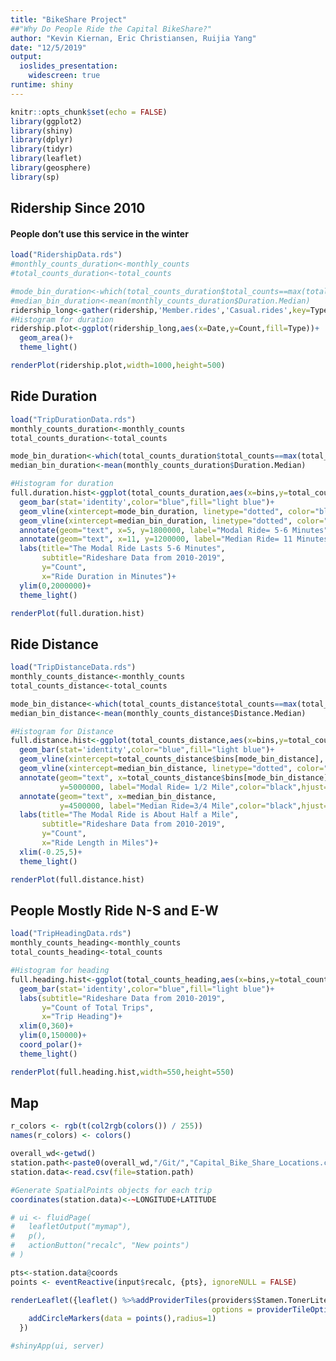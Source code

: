 ```yaml
---
title: "BikeShare Project"
##"Why Do People Ride the Capital BikeShare?"
author: "Kevin Kiernan, Eric Christiansen, Ruijia Yang"
date: "12/5/2019"
output: 
  ioslides_presentation:
    widescreen: true
runtime: shiny
---
```


```r
knitr::opts_chunk$set(echo = FALSE)
library(ggplot2)
library(shiny)
library(dplyr)
library(tidyr)
library(leaflet)
library(geosphere)
library(sp)
```
## Ridership Since 2010
#### People don't use this service in the winter
```r
load("RidershipData.rds")
#monthly_counts_duration<-monthly_counts
#total_counts_duration<-total_counts

#mode_bin_duration<-which(total_counts_duration$total_counts==max(total_counts_duration$total_counts))
#median_bin_duration<-mean(monthly_counts_duration$Duration.Median)
ridership_long<-gather(ridership,'Member.rides','Casual.rides',key=Type,value=Count)
#Histogram for duration
ridership.plot<-ggplot(ridership_long,aes(x=Date,y=Count,fill=Type))+
  geom_area()+
  theme_light()

renderPlot(ridership.plot,width=1000,height=500)
```


## Ride Duration
```r
load("TripDurationData.rds")
monthly_counts_duration<-monthly_counts
total_counts_duration<-total_counts

mode_bin_duration<-which(total_counts_duration$total_counts==max(total_counts_duration$total_counts))
median_bin_duration<-mean(monthly_counts_duration$Duration.Median)

#Histogram for duration
full.duration.hist<-ggplot(total_counts_duration,aes(x=bins,y=total_counts))+
  geom_bar(stat='identity',color="blue",fill="light blue")+
  geom_vline(xintercept=mode_bin_duration, linetype="dotted", color="black", size=0.75)+
  geom_vline(xintercept=median_bin_duration, linetype="dotted", color="black", size=0.75)+
  annotate(geom="text", x=5, y=1800000, label="Modal Ride= 5-6 Minutes",color="black",hjust=-0.01)+
  annotate(geom="text", x=11, y=1200000, label="Median Ride= 11 Minutes",color="black",hjust=-0.01)+
  labs(title="The Modal Ride Lasts 5-6 Minutes",
       subtitle="Rideshare Data from 2010-2019",
       y="Count",
       x="Ride Duration in Minutes")+
  ylim(0,2000000)+
  theme_light()

renderPlot(full.duration.hist)
```

## Ride Distance
```r
load("TripDistanceData.rds")
monthly_counts_distance<-monthly_counts
total_counts_distance<-total_counts

mode_bin_distance<-which(total_counts_distance$total_counts==max(total_counts_distance$total_counts))
median_bin_distance<-mean(monthly_counts_distance$Distance.Median)

#Histogram for Distance
full.distance.hist<-ggplot(total_counts_distance,aes(x=bins,y=total_counts))+
  geom_bar(stat='identity',color="blue",fill="light blue")+
  geom_vline(xintercept=total_counts_distance$bins[mode_bin_distance], linetype="dotted", color="black", size=0.75)+
  geom_vline(xintercept=median_bin_distance, linetype="dotted", color="black", size=0.75)+
  annotate(geom="text", x=total_counts_distance$bins[mode_bin_distance], 
           y=5000000, label="Modal Ride= 1/2 Mile",color="black",hjust=-0.01)+
  annotate(geom="text", x=median_bin_distance, 
           y=4500000, label="Median Ride=3/4 Mile",color="black",hjust=-0.01)+
  labs(title="The Modal Ride is About Half a Mile",
       subtitle="Rideshare Data from 2010-2019",
       y="Count",
       x="Ride Length in Miles")+
  xlim(-0.25,5)+
  theme_light()

renderPlot(full.distance.hist)
```

## People Mostly Ride N-S and E-W
```r
load("TripHeadingData.rds")
monthly_counts_heading<-monthly_counts
total_counts_heading<-total_counts

#Histogram for heading
full.heading.hist<-ggplot(total_counts_heading,aes(x=bins,y=total_counts))+
  geom_bar(stat='identity',color="blue",fill="light blue")+
  labs(subtitle="Rideshare Data from 2010-2019",
       y="Count of Total Trips",
       x="Trip Heading")+
  xlim(0,360)+
  ylim(0,150000)+
  coord_polar()+
  theme_light()

renderPlot(full.heading.hist,width=550,height=550)
```

## Map
```r
r_colors <- rgb(t(col2rgb(colors()) / 255))
names(r_colors) <- colors()

overall_wd<-getwd()
station.path<-paste0(overall_wd,"/Git/","Capital_Bike_Share_Locations.csv")
station.data<-read.csv(file=station.path)

#Generate SpatialPoints objects for each trip
coordinates(station.data)<-~LONGITUDE+LATITUDE

# ui <- fluidPage(
#   leafletOutput("mymap"),
#   p(),
#   actionButton("recalc", "New points")
# )

pts<-station.data@coords
points <- eventReactive(input$recalc, {pts}, ignoreNULL = FALSE)

renderLeaflet({leaflet() %>%addProviderTiles(providers$Stamen.TonerLite,
                                             options = providerTileOptions(noWrap = TRUE)) %>%
    addCircleMarkers(data = points(),radius=1)
  })

#shinyApp(ui, server)
```

